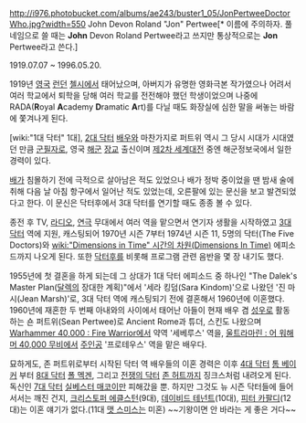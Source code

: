 http://i976.photobucket.com/albums/ae243/buster1_05/JonPertweeDoctorWho.jpg?width=550
John Devon Roland "Jon" Pertwee[* 이름에 주의하자. 풀네임으로 쓸 때는 '''John''' Devon Roland Pertwee라고 쓰지만 통상적으로는 '''Jon''' Pertwee라고 쓴다.]

1919.07.07 ~ 1996.05.20.

1919년 [[영국]] [[런던]] [[첼시]]에서 태어났으며, 아버지가 유명한 영화극본 작가였으나 어려서 여러 학교에서 퇴학을 당해 여러 학교를 전전해야 했던 학생이었으며 나중에 RADA('''R'''oyal '''A'''cademy '''D'''ramatic '''A'''rt)를 다닐 때도 화장실에 심한 말을 써놓는 바람에 쫓겨나게 된다.

[wiki:"1대 닥터" 1대], [[2대 닥터]] [[배우]]와 마찬가지로 퍼트위 역시 그 당시 시대가 시대였던 만큼 [[군필자]]로, 영국 [[해군]] [[장교]] 출신이며 [[제2차 세계대전]] 중엔 해군정보국에서 일한 경력이 있다.

[[배]]가 침몰하기 전에 극적으로 살아남은 적도 있었으나 배가 정박 중이었을 땐 밤새 술에 취해 다음 날 아침 항구에서 일어난 적도 있었는데, 오른팔에 있는 문신을 보고 발견되었다고 한다. 이 문신은 닥터후에서 3대 닥터를 연기할 때도 종종 볼 수 있다.

종전 후 TV, [[라디오]], [[연극]] 무대에서 여러 역을 맡으면서 연기자 생활을 시작하였고 [[3대 닥터]] 역에 지원, 캐스팅되어 1970년 시즌 7부터 1974년 시즌 11, 5명의 닥터(The Five Doctors)와 [[wiki:"Dimensions in Time" 시간의 차원(Dimensions In Time)]] 에피소드까지 나오게 된다. 또한 [[닥터후]]를 비롯해 프로그램 관련 음반을 몇 장 내기도 했다.

1955년에 첫 결혼을 하게 되는데 그 상대가 1대 닥터 에피소드 중 하나인 "The Dalek's Master Plan([[달렉]]의 장대한 계획)"에서 '세라 킹덤(Sara Kindom)'으로 나왔던 '진 마시(Jean Marsh)'로, 3대 닥터 역에 캐스팅되기 전에 결혼해서 1960년에 이혼했다. 1960년에 재혼한 두 번째 아내와의 사이에서 태어난 아들이 현재 배우 겸 [[성우]]로 활동하는 숀 퍼트위(Sean Pertwee)로 Ancient Rome과 튜더, 스킨도 나왔으며 [[Warhammer 40,000 : Fire Warrior]]에서 약역 '세베루스' 역을, [[울트라마린 : 어 워해머 40,000 무비]]에서 [[주인공]] '프로테우스' 역을 맡은 배우다.

묘하게도, 존 퍼트위로부터 시작된 닥터 역 배우들의 이혼 경력은 이후 [[4대 닥터]] [[톰 베이커]] 부터 [[8대 닥터]] [[폴 멕겐]], 그리고 [[전쟁의 닥터]] [[존 허트]]까지 징크스처럼 내려오게 된다. 독신인 [[7대 닥터]] [[실베스터 매코이]]만 피해갔을 뿐. 하지만 그것도 뉴 시즌 닥터들에 들어서서는 깨진 건지, [[크리스토퍼 에클스턴]](9대), [[데이비드 테넌트]](10대), [[피터 카팔디]](12대)는 이혼 얘기가 없다.(11대 [[맷 스미스]]는 미혼) ~~기왕이면 안 바라는 게 좋은 거다~~
